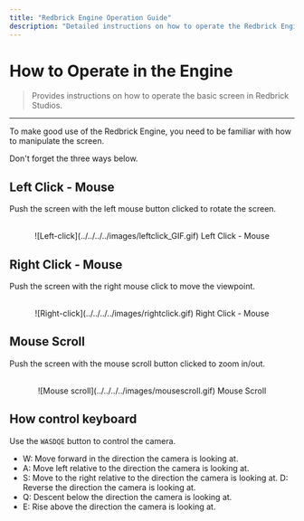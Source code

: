 ```yaml
---
title: "Redbrick Engine Operation Guide"
description: "Detailed instructions on how to operate the Redbrick Engine effectively."
---
```

# How to Operate in the Engine

> Provides instructions on how to operate the basic screen in Redbrick Studios.

---

To make good use of the Redbrick Engine, you need to be familiar with how to manipulate the screen.

Don't forget the three ways below.

## Left Click - Mouse

Push the screen with the left mouse button clicked to rotate the screen.

<br />

<center>
  ![Left-click](../../../../images/leftclick_GIF.gif) Left Click - Mouse
</center>

## Right Click - Mouse

Push the screen with the right mouse click to move the viewpoint.

<br />

<center>
  ![Right-click](../../../../images/rightclick.gif) Right Click - Mouse
</center>

## Mouse Scroll

Push the screen with the mouse scroll button clicked to zoom in/out.

<br />
<center>
  ![Mouse scroll](../../../../images/mousescroll.gif) Mouse Scroll
</center>

## How control keyboard

Use the `WASDQE` button to control the camera.

- W: Move forward in the direction the camera is looking at.
- A: Move left relative to the direction the camera is looking at.
- S: Move to the right relative to the direction the camera is looking at. D: Reverse the direction the camera is looking at.
- Q: Descent below the direction the camera is looking at.
- E: Rise above the direction the camera is looking at.
